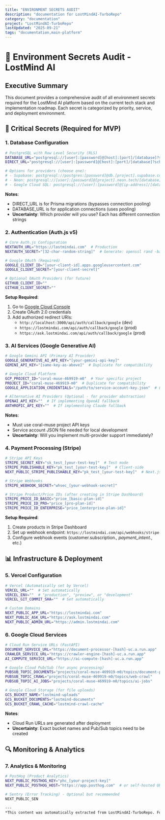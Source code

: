 ```yaml
---
title: "ENVIRONMENT SECRETS AUDIT"
description: "documentation for LostMindAI-TurboRepo"
category: "documentation"
project: "LostMindAI-TurboRepo"
lastUpdated: "2025-09-21"
tags: "documentation,main-platform"
---
```


# 🔐 Environment Secrets Audit - LostMind AI

## Executive Summary

This document provides a comprehensive audit of all environment secrets required for the LostMind AI platform based on the current tech stack and implementation roadmap. Each secret is categorized by priority, service, and deployment environment.

## 🚨 Critical Secrets (Required for MVP)

### 1. Database Configuration
```bash
# PostgreSQL with Row Level Security (RLS)
DATABASE_URL="postgresql://[user]:[password]@[host]:[port]/[database]?schema=public"
DIRECT_URL="postgresql://[user]:[password]@[host]:[port]/[database]?schema=public"

# Options for providers (choose one):
# - Supabase: postgresql://postgres:[password]@db.[project].supabase.co:5432/postgres
# - Neon: postgresql://[user]:[password]@[project].neon.tech/[database]
# - Google Cloud SQL: postgresql://[user]:[password]@[ip-address]/[database]
```

**Notes**: 
- DIRECT_URL is for Prisma migrations (bypasses connection pooling)
- DATABASE_URL is for application connections (uses pooling)
- **Uncertainty**: Which provider will you use? Each has different connection strings

### 2. Authentication (Auth.js v5)
```bash
# Core Auth.js Configuration
NEXTAUTH_URL="https://lostmindai.com"  # Production
NEXTAUTH_SECRET="[32-char-random-string]"  # Generate: openssl rand -base64 32

# Google OAuth (Required)
GOOGLE_CLIENT_ID="[your-client-id].apps.googleusercontent.com"
GOOGLE_CLIENT_SECRET="[your-client-secret]"

# Optional OAuth Providers (for future)
GITHUB_CLIENT_ID=""
GITHUB_CLIENT_SECRET=""
```

**Setup Required**:
1. Go to [Google Cloud Console](https://console.cloud.google.com)
2. Create OAuth 2.0 credentials
3. Add authorized redirect URIs:
   - `http://localhost:3000/api/auth/callback/google` (dev)
   - `https://lostmindai.com/api/auth/callback/google` (prod)
   - `https://ask.lostmindai.com/api/auth/callback/google` (prod)

### 3. AI Services (Google Generative AI)
```bash
# Google Gemini API (Primary AI Provider)
GOOGLE_GENERATIVE_AI_API_KEY="[your-gemini-api-key]"
GEMINI_API_KEY="[same-key-as-above]"  # Duplicate for compatibility

# Google Cloud Platform
GCP_PROJECT_ID="coral-muse-469919-m0"  # Your specific project
PROJECT_ID="coral-muse-469919-m0"  # Duplicate for compatibility
GOOGLE_APPLICATION_CREDENTIALS="/path/to/service-account-key.json"  # Local only

# Alternative AI Providers (Optional - for provider abstraction)
OPENAI_API_KEY=""  # If implementing OpenAI fallback
ANTHROPIC_API_KEY=""  # If implementing Claude fallback
```

**Notes**:
- Must use coral-muse project API keys
- Service account JSON file needed for local development
- **Uncertainty**: Will you implement multi-provider support immediately?

### 4. Payment Processing (Stripe)
```bash
# Stripe API Keys
STRIPE_SECRET_KEY="sk_test_[your-test-key]"  # Test mode
STRIPE_PUBLISHABLE_KEY="pk_test_[your-test-key]"  # Client-side
NEXT_PUBLIC_STRIPE_PUBLISHABLE_KEY="pk_test_[your-test-key]"  # Next.js public

# Stripe Webhooks
STRIPE_WEBHOOK_SECRET="whsec_[your-webhook-secret]"

# Stripe Product/Price IDs (after creating in Stripe Dashboard)
STRIPE_PRICE_ID_BASIC="price_[basic-plan-id]"
STRIPE_PRICE_ID_PRO="price_[pro-plan-id]"
STRIPE_PRICE_ID_ENTERPRISE="price_[enterprise-plan-id]"
```

**Setup Required**:
1. Create products in Stripe Dashboard
2. Set up webhook endpoint: `https://lostmindai.com/api/webhooks/stripe`
3. Configure webhook events (customer.subscription.*, payment_intent.*, etc.)

## 📊 Infrastructure & Deployment

### 5. Vercel Configuration
```bash
# Vercel (Automatically set by Vercel)
VERCEL_URL=""  # Set automatically
VERCEL_ENV=""  # "production", "preview", or "development"
VERCEL_GIT_COMMIT_SHA=""  # Set automatically

# Custom Domains
NEXT_PUBLIC_APP_URL="https://lostmindai.com"
NEXT_PUBLIC_ASK_URL="https://ask.lostmindai.com"
NEXT_PUBLIC_ADMIN_URL="https://admin.lostmindai.com"
```

### 6. Google Cloud Services
```bash
# Cloud Run Service URLs (FastAPI)
DOCUMENT_SERVICE_URL="https://document-processor-[hash]-uc.a.run.app"
CRAWLER_SERVICE_URL="https://crawler-engine-[hash]-uc.a.run.app"
AI_COMPUTE_SERVICE_URL="https://ai-compute-[hash]-uc.a.run.app"

# Google Cloud Pub/Sub (for async processing)
PUBSUB_TOPIC_DOCUMENTS="projects/coral-muse-469919-m0/topics/document-processing"
PUBSUB_TOPIC_CRAWL="projects/coral-muse-469919-m0/topics/web-crawl"
PUBSUB_TOPIC_AI_JOBS="projects/coral-muse-469919-m0/topics/ai-jobs"

# Google Cloud Storage (for file uploads)
GCS_BUCKET_NAME="lostmind-uploads"
GCS_BUCKET_DOCUMENTS="lostmind-documents"
GCS_BUCKET_CRAWL_CACHE="lostmind-crawl-cache"
```

**Notes**:
- Cloud Run URLs are generated after deployment
- **Uncertainty**: Exact bucket names and Pub/Sub topics need to be created

## 🔍 Monitoring & Analytics

### 7. Analytics & Monitoring
```bash
# PostHog (Product Analytics)
NEXT_PUBLIC_POSTHOG_KEY="phc_[your-project-key]"
NEXT_PUBLIC_POSTHOG_HOST="https://app.posthog.com"  # or self-hosted URL

# Sentry (Error Tracking) - Optional but recommended
NEXT_PUBLIC_SEN

---
*This content was automatically extracted from LostMindAI-TurboRepo. For the most up-to-date information, refer to the source project.*
